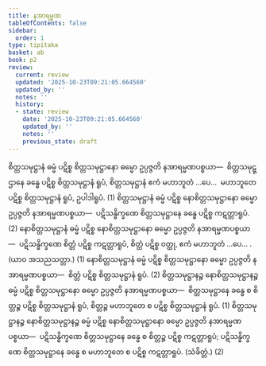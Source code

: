 ```yaml
---
title: နအာရမ္မဏ
tableOfContents: false
sidebar:
  order: 1
type: tipitaka
basket: ab
book: p2
review:
  current: review
  updated: '2025-10-23T09:21:05.664560'
  updated_by: ''
  notes: ''
  history:
  - state: review
    date: '2025-10-23T09:21:05.664560'
    updated_by: ''
    notes: ''
    previous_state: draft
---
```



<ReviewStatus review={frontmatter.review} showDetails={true} />

<HypothesisAnnotation frontmatter={frontmatter} />

<DynamicBreadcrumb />

<Division number="196" book="p2" e="ch" v="38" p="127">

<Paragraph number="2796" book="p2">
စိတ္တသမုဋ္ဌာနံ ဓမ္မံ ပဋိစ္စ စိတ္တသမုဋ္ဌာနော ဓမ္မော ဥပ္ပဇ္ဇတိ နအာရမ္မဏပစ္စယာ—  စိတ္တသမုဋ္ဌာနေ ခန္ဓေ ပဋိစ္စ စိတ္တသမုဋ္ဌာနံ ရူပံ, စိတ္တသမုဋ္ဌာနံ ဧကံ မဟာဘူတံ …ပေ…  မဟာဘူတေ ပဋိစ္စ စိတ္တသမုဋ္ဌာနံ ရူပံ, ဥပါဒါရူပံ. (1)
</Paragraph>

<Paragraph number="2797" book="p2">
စိတ္တသမုဋ္ဌာနံ ဓမ္မံ ပဋိစ္စ နောစိတ္တသမုဋ္ဌာနော ဓမ္မော ဥပ္ပဇ္ဇတိ နအာရမ္မဏပစ္စယာ—  ပဋိသန္ဓိက္ခဏေ စိတ္တသမုဋ္ဌာနေ ခန္ဓေ ပဋိစ္စ ကဋတ္တာရူပံ. (2)
</Paragraph>

</Division>
<Division number="197" book="p2" e="ch" v="38" p="128">

<Paragraph number="2798" book="p2">
နောစိတ္တသမုဋ္ဌာနံ ဓမ္မံ ပဋိစ္စ နောစိတ္တသမုဋ္ဌာနော ဓမ္မော ဥပ္ပဇ္ဇတိ နအာရမ္မဏပစ္စယာ—  ပဋိသန္ဓိက္ခဏေ စိတ္တံ ပဋိစ္စ ကဋတ္တာရူပံ, စိတ္တံ ပဋိစ္စ ဝတ္ထု, ဧကံ မဟာဘူတံ …ပေ… . (ယာဝ အသညသတ္တာ.) (1)
</Paragraph>

<Paragraph number="2799" book="p2">
နောစိတ္တသမုဋ္ဌာနံ ဓမ္မံ ပဋိစ္စ စိတ္တသမုဋ္ဌာနော ဓမ္မော ဥပ္ပဇ္ဇတိ နအာရမ္မဏပစ္စယာ—  စိတ္တံ ပဋိစ္စ စိတ္တသမုဋ္ဌာနံ ရူပံ. (2)
</Paragraph>

<Paragraph number="2800" book="p2">
စိတ္တသမုဋ္ဌာနဉ္စ နောစိတ္တသမုဋ္ဌာနဉ္စ ဓမ္မံ ပဋိစ္စ စိတ္တသမုဋ္ဌာနော ဓမ္မော ဥပ္ပဇ္ဇတိ နအာရမ္မဏပစ္စယာ—  စိတ္တသမုဋ္ဌာနေ ခန္ဓေ စ စိတ္တဉ္စ ပဋိစ္စ စိတ္တသမုဋ္ဌာနံ ရူပံ, စိတ္တဉ္စ မဟာဘူတေ စ ပဋိစ္စ စိတ္တသမုဋ္ဌာနံ ရူပံ. (1)
</Paragraph>

<Paragraph number="2801" book="p2">
စိတ္တသမုဋ္ဌာနဉ္စ နောစိတ္တသမုဋ္ဌာနဉ္စ ဓမ္မံ ပဋိစ္စ နောစိတ္တသမုဋ္ဌာနော ဓမ္မော ဥပ္ပဇ္ဇတိ နအာရမ္မဏပစ္စယာ—  ပဋိသန္ဓိက္ခဏေ စိတ္တသမုဋ္ဌာနေ ခန္ဓေ စ စိတ္တဉ္စ ပဋိစ္စ ကဋတ္တာရူပံ; ပဋိသန္ဓိက္ခဏေ စိတ္တသမုဋ္ဌာနေ ခန္ဓေ စ မဟာဘူတေ စ ပဋိစ္စ ကဋတ္တာရူပံ. (သံခိတ္တံ.) (2)
</Paragraph>
</Division>